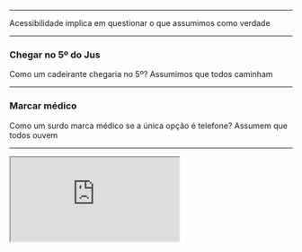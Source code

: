 

<Head>
    <title>Acessibilidade Digital — Victor Magalhães</title>
</Head>

<Title author=" Victor Magalhães">
Acessibilidade<br/>
Digital
</Title>

---

<Title level={2}>
Acessibilidade
</Title>

<Notes>Acessibilidade implica em questionar o que assumimos como verdade</Notes>

---

### Chegar no 5º do Jus

<Notes>Como um cadeirante chegaria no 5º? Assumimos que todos caminham</Notes>

---

### Marcar médico

<Notes>Como um surdo marca médico se a única opção é telefone? Assumem que todos ouvem</Notes>

---

<iframe src="https://sisu.mec.gov.br/inicial" />

<Notes>Como alguém com deficiência motora ou visual poderia se inscrever sem ajuda se o captcha não é acessível via teclado? Assumimos que todos navegam com o mouse</Notes>

---

<iframe src="https://www.sac.ba.gov.br/" />

<Notes>Como alguém com deficiência motora poderia navegar se a ordem não é previsível? Como alguém com deficiência visual poderia navegar se a navegação é pulada?</Notes>

---

<Title level={3}>
Técnicas e Tecnologias assistivas
</Title>

---

- Leitor de tela
- Navegação com o teclado
- <span lang="en">Display</span> de braile
- <span lang="en">Widget</span> de libras
- Personalização de <span lang="en">UI</span>
    - Modo de alto contraste
    - Zoom
    - Tamanho de fonte
    - Esquema de cores
    - Redução de movimentos

---

### Como garantir acessibilidade?

---

<Title level={3}>
Seu app ou conteúdo é...?
</Title>

---

- Perceptível
- Operável
- Compreensível
- Robusto

---

<Title level={3}>
Perceptível
</Title>

<!-- ---

Form com/sem outline -->

---

<LiveCode
    size="large"
    title="Imagens com texto alternativo"
    code="<button><img src='https://image.flaticon.com/icons/png/512/26/26025.png' /></button>"
/>

---

<LiveCode
    size="large"
    title="Botão feito com <div>"
    code="<div className='button' onClick={() => alert('Lista atualizada!')}>Atualizar lista</div>"
/>

<!-- Div-botão sem foco / com foco e sem role / com foco e com role -->

---

<!-- Toast anunciado / não anunciado -->

<LiveCode
    size="large"
    title="Toast"
    code={require("!raw-loader!./examples/toast.js").default}
/>

---

<Title level={3}>
Operável
</Title>

---

<LiveCode
    size="large"
    title="Dropdown"
    code={require("!raw-loader!./examples/dropdown.js").default}
/>

---

<LiveCode
    size="large"
    title="Botão feito com <div>"
    code="<div role='button' className='button' onClick={() => alert('Lista atualizada!')}>Atualizar lista</div>"
/>

---

<Title level={3}>
Compreensível
</Title>

---

<LiveCode
    size="large"
    title="Mensagem de erro de validação de formulário"
    code={require("!raw-loader!./examples/invalidInput.js").default}
/>

---

<LiveCode
    size="large"
    title="Termos em outras línguas"
    code="<div>Hoje eu tive um planning via call com o PO pra decidir os key results do OKR</div>"
/>

---

<LiveCode
    size="large"
    title="Botão feito com <div>"
    code={require("!raw-loader!./examples/buttonDivNoRole.js").default}
/>

---

<Title level={3}>
Robusto
</Title>

---

<LiveCode
    size="large"
    title="Botão feito com <div>"
    code={require("!raw-loader!./examples/accessibleButtonDiv.js").default}
/>

---

<LiveCode
    size="large"
    title="Switch"
    code={require("!raw-loader!./examples/sometimesAria.js").default}
/>

<!-- ARIA, quando aplicável -->

